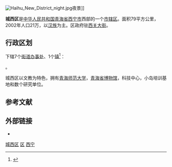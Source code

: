{{Infobox China County
|Belong = [[青海省|青海省]][[西宁市|西宁市]]
}}
[[File:Haihu_New_District_night.jpg|thumb]]夜景]]

'''城西区'''是[[中华人民共和国|中华人民共和国]][[青海省|青海省]][[西宁市|西宁市]]西部的一个[[市辖区|市辖区]]。面积79平方公里，2002年人口21万，以[[汉族|汉族]]为主。区政府驻[[西关大街街道|西关大街]]。

== 行政区划 ==
{{PAGENAMEBASE}}下辖7个[[街道办事处|街道办事处]]、1个[[行政建制镇|镇]]<ref>{{PRC admin/ref sgc|63/01/04}}</ref>：

{{PRC admin/children|63/01/04}}。

城西区以文教为特色，拥有[[青海师范大学|青海师范大学]]，[[青海省博物馆|青海省博物馆]]，科技中心，小岛培训基地和数个研究单位。

== 参考文献 ==
{{reflist}}

== 外部链接 ==
* {{Official website|http://www.xncx.gov.cn/|name=西宁市城西区人民政府}}

{{青海小作品}}
{{西宁市城西区行政区划}}
{{西宁市行政区划}}
{{青海行政区划}}

[[category:城西区|]]
[[category:西宁区县|区]]
[[category:青海市辖区|西宁]]